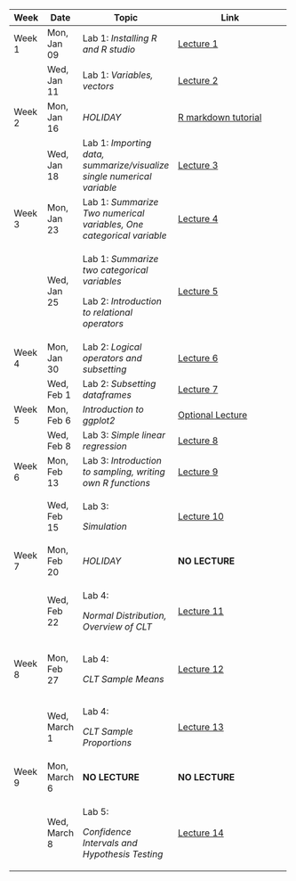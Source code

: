 +--------+--------------+------------------------------------------------------------------------+-----------------------------------------------------------------------------------------------------------------------------------------+
| Week   | Date         | Topic                                                                  | Link                                                                                                                                    |
+========+==============+========================================================================+=========================================================================================================================================+
| Week 1 | Mon, Jan 09  | Lab 1: *Installing R and R studio*                                     | [Lecture 1](https://ucla.zoom.us/rec/share/QR82Ljlj6nxvdGvlqVic9ngnOMsz6TrTzkkbFQDS_ykSiw_kAO5g_1A11QIiT7JT.V5dpnIQJ8z1JPsLI)           |
+--------+--------------+------------------------------------------------------------------------+-----------------------------------------------------------------------------------------------------------------------------------------+
|        | Wed, Jan 11  | Lab 1: *Variables, vectors*                                            | [Lecture 2](https://ucla.zoom.us/rec/share/DSwFPNQh2Yq_IxubSHsFDl-p1NH2stnYm5O9oHhlq3Z2TNyKjH3rZHaJFDkE3956.99FxQyT1hDuHtJzY)           |
+--------+--------------+------------------------------------------------------------------------+-----------------------------------------------------------------------------------------------------------------------------------------+
| Week 2 | Mon, Jan 16  | *HOLIDAY*                                                              | [R markdown tutorial](https://ucla.zoom.us/rec/share/fexC9zZMvnHTG7-81ktg-yLV6WcaaAAzFFhx4z1YcNJJ1Ogp6JaaVHtU7BKr447w.sa1bj0LvC00c00ql) |
+--------+--------------+------------------------------------------------------------------------+-----------------------------------------------------------------------------------------------------------------------------------------+
|        | Wed, Jan 18  | Lab 1: *Importing data, summarize/visualize single numerical variable* | [Lecture 3](https://ucla.zoom.us/rec/share/c1gOX80nUKxPT8RsGCL94lghdsDcCVdpfFA8PNfsaowwcX3JZW87c06cdcXKmSLT.k07mSfxvTgtgEmn6)           |
+--------+--------------+------------------------------------------------------------------------+-----------------------------------------------------------------------------------------------------------------------------------------+
| Week 3 | Mon, Jan 23  | Lab 1: *Summarize Two numerical variables, One categorical variable*   | [Lecture 4](https://ucla.zoom.us/rec/share/tA6ZieCf6y118JZJT7J-n0QV2yw8FxP6iBYkP3gQ3PqgH5KXdYT-DkhSFaFCyPKz.4cCAWu2ktZo2sror)           |
+--------+--------------+------------------------------------------------------------------------+-----------------------------------------------------------------------------------------------------------------------------------------+
|        | Wed, Jan 25  | Lab 1: *Summarize two categorical variables*                           | [Lecture 5](https://ucla.zoom.us/rec/share/oRMDkv0S27Mybh-3fPViUmH7z-xtUGxa2-Tj56fRMHxUdu8QcsBxHEjN5gM5OzbL.YYanhqqxfJ0LbRQ_)           |
|        |              |                                                                        |                                                                                                                                         |
|        |              | Lab 2: *Introduction to relational operators*                          |                                                                                                                                         |
+--------+--------------+------------------------------------------------------------------------+-----------------------------------------------------------------------------------------------------------------------------------------+
| Week 4 | Mon, Jan 30  | Lab 2: *Logical operators and subsetting*                              | [Lecture 6](https://ucla.zoom.us/rec/share/07nE7VxDr7C2cCWSKHXsWjahdlf73vjNHdc4Gns_wVx2IAa4zwnLfT5ER05Yr33N.ltar7j1Mw7jZ2hpd)           |
+--------+--------------+------------------------------------------------------------------------+-----------------------------------------------------------------------------------------------------------------------------------------+
|        | Wed, Feb 1   | Lab 2: *Subsetting dataframes*                                         | [Lecture 7](https://ucla.zoom.us/rec/share/3U3FxjBlnQGkT4lY-1aTwuhOwodonHHF67-XGbJpYtSR37HOXa5ZxJm3UK3rktuN.4BqfBUaTKjkXVBSC)           |
+--------+--------------+------------------------------------------------------------------------+-----------------------------------------------------------------------------------------------------------------------------------------+
| Week 5 | Mon, Feb 6   | *Introduction to ggplot2*                                              | [Optional Lecture](https://ucla.zoom.us/rec/share/dHqu1MlfJvPRxK3k1JQxI4aumfb8f25DWdWE4TG4g193Jlqnl8eXdRQlQLKb-JQ.KmhuBkrF79A6gJuh)     |
+--------+--------------+------------------------------------------------------------------------+-----------------------------------------------------------------------------------------------------------------------------------------+
|        | Wed, Feb 8   | Lab 3: *Simple linear regression*                                      | [Lecture 8](https://ucla.zoom.us/rec/share/1jGZEYaTt9JuZGOkR7dBIbfARRJjiz4MpjS_PBj1gSLw57N9il-nvFz2IWvRx7RH.6coV-kwxezKAbYEn)           |
+--------+--------------+------------------------------------------------------------------------+-----------------------------------------------------------------------------------------------------------------------------------------+
| Week 6 | Mon, Feb 13  | Lab 3: *Introduction to sampling, writing own R functions*             | [Lecture 9](https://ucla.zoom.us/rec/share/pEi7eDajglDnRx_rFvgYTxwhEAoTjfWj16L-P-NXfPLG_-pOIZYhSGxSLMSGCqVT.BYCvJyozYwRCNjXF)           |
+--------+--------------+------------------------------------------------------------------------+-----------------------------------------------------------------------------------------------------------------------------------------+
|        | Wed, Feb 15  | Lab 3:                                                                 | [Lecture 10](https://ucla.zoom.us/rec/share/Ultff0Xl1-sCxDIbI9fo4VxLNENfEBaHNSlvGGM9gYq49-YL5Qk11slceKkw-fR2.5xys0eK9g2aseZ7Y)          |
|        |              |                                                                        |                                                                                                                                         |
|        |              | *Simulation*                                                           |                                                                                                                                         |
+--------+--------------+------------------------------------------------------------------------+-----------------------------------------------------------------------------------------------------------------------------------------+
| Week 7 | Mon, Feb 20  | *HOLIDAY*                                                              | **NO LECTURE**                                                                                                                          |
+--------+--------------+------------------------------------------------------------------------+-----------------------------------------------------------------------------------------------------------------------------------------+
|        | Wed, Feb 22  | Lab 4:                                                                 | [Lecture 11](https://ucla.zoom.us/rec/share/m4cXJ3lsK_Bk2Y0TWcB5xa-47AWspyEhvVlq_c3ZVzNj194tFGAiIlAQOdu3lkaV.PdNQx5TljLL77Zny)          |
|        |              |                                                                        |                                                                                                                                         |
|        |              | *Normal Distribution, Overview of CLT*                                 |                                                                                                                                         |
+--------+--------------+------------------------------------------------------------------------+-----------------------------------------------------------------------------------------------------------------------------------------+
| Week 8 | Mon, Feb 27  | Lab 4:                                                                 | [Lecture 12](https://ucla.zoom.us/rec/share/IiWCgbK_OkBXE15qB5C1xlm3W0oX12UJ4oKVPuIBoeMeoNX5Yhn19Y_HIr7KzBuD.OhhLvUXHiiBuBBe_)          |
|        |              |                                                                        |                                                                                                                                         |
|        |              | *CLT Sample Means*                                                     |                                                                                                                                         |
+--------+--------------+------------------------------------------------------------------------+-----------------------------------------------------------------------------------------------------------------------------------------+
|        | Wed, March 1 | Lab 4:                                                                 | [Lecture 13](https://ucla.zoom.us/rec/share/QLcUghrz325HWAxvvcxGjydWIXC4Ozf98582km6paw4BcKR2v9IwpCQt6zeL1aSg.Fl1AMX48gQs87lU_)          |
|        |              |                                                                        |                                                                                                                                         |
|        |              | *CLT Sample Proportions*                                               |                                                                                                                                         |
+--------+--------------+------------------------------------------------------------------------+-----------------------------------------------------------------------------------------------------------------------------------------+
| Week 9 | Mon, March 6 | **NO LECTURE**                                                         | **NO LECTURE**                                                                                                                          |
+--------+--------------+------------------------------------------------------------------------+-----------------------------------------------------------------------------------------------------------------------------------------+
|        | Wed, March 8 | Lab 5:                                                                 | [Lecture 14](https://ucla.zoom.us/rec/share/0_l0HDrcjyu2VjoQQXFzMjWLAO5ct3jupgKmhLjpDZMLHgg00Nv3DJ4_pLZOF151.4TPYItISDRr0CLpt)          |
|        |              |                                                                        |                                                                                                                                         |
|        |              | *Confidence Intervals and Hypothesis Testing*                          |                                                                                                                                         |
+--------+--------------+------------------------------------------------------------------------+-----------------------------------------------------------------------------------------------------------------------------------------+

